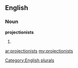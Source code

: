 ==English==

===Noun===
'''projectionists'''

# {{plural of|[[projectionist]]}}

[[Category:English plurals]]

[[ar:projectionists]]
[[my:projectionists]]